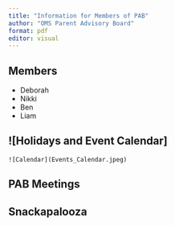 ```yaml
---
title: "Information for Members of PAB"
author: "OMS Parent Advisory Board"
format: pdf
editor: visual
---
```


## Members

-   Deborah
-   Nikki
-   Ben
-   Liam

## \![Holidays and Event Calendar\]

```         
![Calendar](Events_Calendar.jpeg)
```

## PAB Meetings

## Snackapalooza

